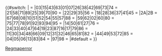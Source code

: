 {{#switch: {{str left|{{{INSEE|}}}|2}}
| = {{ns0|[[Category:需要維護的法國條目|INSEE]]}} <!-- blank INSEE code -->
|03|15|43|63|01|07|26|38|42|69|73|74 = {{hidden begin|title=-{zh-cn:奥弗涅-罗讷-阿尔卑斯大区; zh-tw:奧弗涅-隆-阿爾卑斯大區; zh-hk:奧文尼-羅訥-阿爾卑斯大區}-内的位置|titlestyle=padding-right:3em;height:auto;}} {{Location map|France Auvergne-Rhône-Alpes|coordinates={{{coord| {{coord|46|3}} }}}|label={{{map dot label}}}|marksize=6|float=center|width=264|border=none|caption=}} {{hidden end}}
|21|58|71|89|25|39|70|90 = {{hidden begin|title=-{zh-cn:勃艮第-弗朗什-孔泰大区; zh-tw:勃艮第-法蘭琪-康堤大區; zh-hk:勃艮第-法蘭琪-康堤大區}-内的位置|titlestyle=padding-right:3em;height:auto;}} {{Location map|France Bourgogne-Franche-Comté|coordinates={{{coord| {{coord|47|5}} }}}|label={{{map dot label}}}|marksize=6|float=center|width=264|border=none|caption=}} {{hidden end}}
|22|29|35|56 = {{hidden begin|title=布列塔尼大区内的位置|titlestyle=padding-right:3em;height:auto;}} {{Location map|France Bretagne|coordinates={{{coord| {{coord|48|-3}} }}}|label={{{map dot label}}}|marksize=6|float=center|width=264|border=none|caption=}} {{hidden end}}
|18|28|36|37|41|45 = {{hidden begin|title=-{zh-cn:中央-卢瓦尔河谷大区; zh-tw:中央-羅亞爾河谷大區; zh-hk:中央-盧瓦爾河谷大區}-内的位置|titlestyle=padding-right:3em;height:auto;}} {{Location map|France Centre|coordinates={{{coord| {{coord|48|2}} }}}|label={{{map dot label}}}|marksize=6|float=center|width=264|border=none|caption=}} {{hidden end}}
|2A|2B = {{hidden begin|title=科西嘉大区内的位置|titlestyle=padding-right:3em;height:auto;}} {{Location map|France Corsica|coordinates={{{coord| {{coord|42|9}} }}}|label={{{map dot label}}}|marksize=6|float=center|width=160|border=none|caption=}} {{hidden end}}
|67|68|08|10|51|52|54|55|57|88 = {{hidden begin|title=大东部大区内的位置|titlestyle=padding-right:3em;height:auto;}} {{Location map|France Grand Est|coordinates={{{coord| {{coord|49|5}} }}}|label={{{map dot label}}}|marksize=6|float=center|width=264|border=none|caption=}} {{hidden end}}
|59|62|02|60|80 = {{hidden begin|title=上法兰西大区内的位置|titlestyle=padding-right:3em;height:auto;}} {{Location map|France Hauts-de-France|coordinates={{{coord| {{coord|50|3}} }}}|label={{{map dot label}}}|marksize=6|float=center|width=264|border=none|caption=}} {{hidden end}}
|75|77|78|91|92|93|94|95 = {{hidden begin|title=法兰西岛大区内的位置|titlestyle=padding-right:3em;height:auto;}} {{Location map|France Île-de-France|coordinates={{{coord| {{coord|48|2}} }}}|label={{{map dot label}}}|marksize=6|float=center|width=264|border=none|caption=}} {{hidden end}}
|14|50|61|27|76 = {{hidden begin|title=-{zh-cn:诺曼底大区; zh-tw:諾曼第大區; zh-hk:諾曼第大區}-内的位置|titlestyle=padding-right:3em;height:auto;}} {{Location map|France Normandie|coordinates={{{coord| {{coord|49|1}} }}}|label={{{map dot label}}}|marksize=6|float=center|width=264|border=none|caption=}} {{hidden end}}
|24|33|40|47|64|19|23|87|16|17|79|86 = {{hidden begin|title=-{zh-cn:新阿基坦大区; zh-tw:新亞奎丹大區; zh-hk:新亞奎丹大區}-内的位置|titlestyle=padding-right:3em;height:auto;}} {{Location map|France Nouvelle-Aquitaine|coordinates={{{coord| {{coord|46|1}} }}}|label={{{map dot label}}}|marksize=6|float=center|width=200|border=none|caption=}} {{hidden end}}
|11|30|34|48|66|09|12|31|32|46|65|81|82 = {{hidden begin|title=奥克西塔尼大区内的位置|titlestyle=padding-right:3em;height:auto;}} {{Location map|France Occitanie|coordinates={{{coord| {{coord|44|2}} }}}|label={{{map dot label}}}|marksize=6|float=center|width=264|border=none|caption=}} {{hidden end}}
|44|49|53|72|85 = {{hidden begin|title=-{zh-cn:卢瓦尔河地区大区; zh-tw:羅亞爾河地區大區; zh-hk:盧瓦爾河地區大區}-内的位置|titlestyle=padding-right:3em;height:auto;}} {{Location map|France Pays de la Loire|coordinates={{{coord| {{coord|47|0}} }}}|label={{{map dot label}}}|marksize=6|float=center|width=264|border=none|caption=}} {{hidden end}}
|04|05|06|13|83|84 = {{hidden begin|title=-{zh-cn:普罗旺斯-阿尔卑斯-蓝色海岸大区; zh-tw:普羅旺斯-阿爾卑斯-蔚藍海岸大區; zh-hk:普羅旺斯-阿爾卑斯-蔚藍海岸大區}-内的位置|titlestyle=padding-right:3em;height:auto;}} {{Location map|France Provence-Alpes-Côte d'Azur|coordinates={{{coord| {{coord|44|6}} }}}|label={{{map dot label}}}|marksize=6|float=center|width=264|border=none|caption=}} {{hidden end}}
|97|98 = <!-- DOMTOM no map available -->
|#default = [[Category:需要維護的法國條目|Regmaperror]]
}}